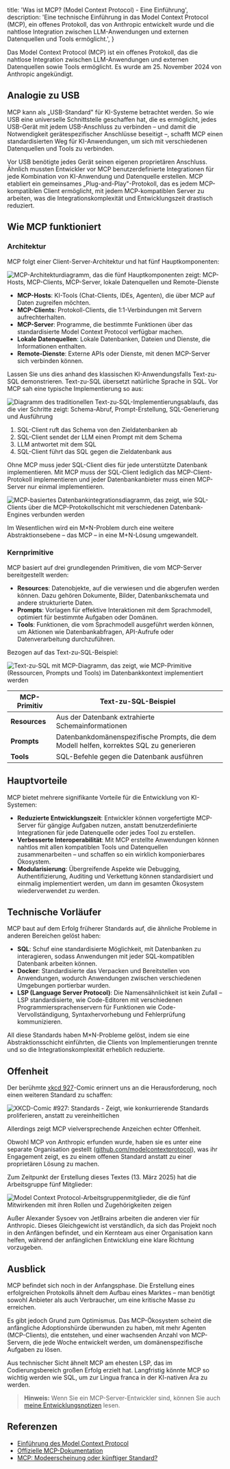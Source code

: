 
  title: 'Was ist MCP? (Model Context Protocol) - Eine Einführung',
  description:
    'Eine technische Einführung in das Model Context Protocol (MCP), ein offenes Protokoll, das von Anthropic entwickelt wurde und die nahtlose Integration zwischen LLM-Anwendungen und externen Datenquellen und Tools ermöglicht.',
}


Das Model Context Protocol (MCP) ist ein offenes Protokoll, das die nahtlose Integration zwischen LLM-Anwendungen und externen Datenquellen sowie Tools ermöglicht. Es wurde am 25. November 2024 von Anthropic angekündigt.

## Analogie zu USB

MCP kann als „USB-Standard" für KI-Systeme betrachtet werden. So wie USB eine universelle Schnittstelle geschaffen hat, die es ermöglicht, jedes USB-Gerät mit jedem USB-Anschluss zu verbinden – und damit die Notwendigkeit gerätespezifischer Anschlüsse beseitigt –, schafft MCP einen standardisierten Weg für KI-Anwendungen, um sich mit verschiedenen Datenquellen und Tools zu verbinden.

Vor USB benötigte jedes Gerät seinen eigenen proprietären Anschluss. Ähnlich mussten Entwickler vor MCP benutzerdefinierte Integrationen für jede Kombination von KI-Anwendung und Datenquelle erstellen. MCP etabliert ein gemeinsames „Plug-and-Play"-Protokoll, das es jedem MCP-kompatiblen Client ermöglicht, mit jedem MCP-kompatiblen Server zu arbeiten, was die Integrationskomplexität und Entwicklungszeit drastisch reduziert.

## Wie MCP funktioniert

### Architektur

MCP folgt einer Client-Server-Architektur und hat fünf Hauptkomponenten:

<Image
  src={mcpArchitecture}
  alt="MCP-Architekturdiagramm, das die fünf Hauptkomponenten zeigt: MCP-Hosts, MCP-Clients, MCP-Server, lokale Datenquellen und Remote-Dienste"
/>

- **MCP-Hosts**: KI-Tools (Chat-Clients, IDEs, Agenten), die über MCP auf Daten zugreifen möchten.
- **MCP-Clients**: Protokoll-Clients, die 1:1-Verbindungen mit Servern aufrechterhalten.
- **MCP-Server**: Programme, die bestimmte Funktionen über das standardisierte Model Context Protocol verfügbar machen.
- **Lokale Datenquellen**: Lokale Datenbanken, Dateien und Dienste, die Informationen enthalten.
- **Remote-Dienste**: Externe APIs oder Dienste, mit denen MCP-Server sich verbinden können.

Lassen Sie uns dies anhand des klassischen KI-Anwendungsfalls Text-zu-SQL demonstrieren. Text-zu-SQL übersetzt natürliche Sprache in SQL. Vor MCP sah eine typische Implementierung so aus:

<Image
  src={textToSqlClassic}
  alt="Diagramm des traditionellen Text-zu-SQL-Implementierungsablaufs, das die vier Schritte zeigt: Schema-Abruf, Prompt-Erstellung, SQL-Generierung und Ausführung"
/>

1. SQL-Client ruft das Schema von den Zieldatenbanken ab
2. SQL-Client sendet der LLM einen Prompt mit dem Schema
3. LLM antwortet mit dem SQL
4. SQL-Client führt das SQL gegen die Zieldatenbank aus

Ohne MCP muss jeder SQL-Client dies für jede unterstützte Datenbank implementieren. Mit MCP muss der SQL-Client lediglich das MCP-Client-Protokoll implementieren und jeder Datenbankanbieter muss einen MCP-Server nur einmal implementieren.

<Image
  src={databaseMcp}
  alt="MCP-basiertes Datenbankintegrationsdiagramm, das zeigt, wie SQL-Clients über die MCP-Protokollschicht mit verschiedenen Datenbank-Engines verbunden werden"
/>

Im Wesentlichen wird ein M×N-Problem durch eine weitere Abstraktionsebene – das MCP – in eine M+N-Lösung umgewandelt.

### Kernprimitive

MCP basiert auf drei grundlegenden Primitiven, die vom MCP-Server bereitgestellt werden:

- **Resources**: Datenobjekte, auf die verwiesen und die abgerufen werden können. Dazu gehören Dokumente, Bilder, Datenbankschemata und andere strukturierte Daten.
- **Prompts**: Vorlagen für effektive Interaktionen mit dem Sprachmodell, optimiert für bestimmte Aufgaben oder Domänen.
- **Tools**: Funktionen, die vom Sprachmodell ausgeführt werden können, um Aktionen wie Datenbankabfragen, API-Aufrufe oder Datenverarbeitung durchzuführen.

Bezogen auf das Text-zu-SQL-Beispiel:

<Image
  src={textToSqlMcp}
  alt="Text-zu-SQL mit MCP-Diagramm, das zeigt, wie MCP-Primitive (Ressourcen, Prompts und Tools) im Datenbankkontext implementiert werden"
/>

| MCP-Primitiv | Text-zu-SQL-Beispiel |
| ------------- | ------------------------------------------------------------------------- |
| **Resources** | Aus der Datenbank extrahierte Schemainformationen |
| **Prompts** | Datenbankdomänenspezifische Prompts, die dem Modell helfen, korrektes SQL zu generieren |
| **Tools** | SQL-Befehle gegen die Datenbank ausführen |

## Hauptvorteile

MCP bietet mehrere signifikante Vorteile für die Entwicklung von KI-Systemen:

- **Reduzierte Entwicklungszeit**: Entwickler können vorgefertigte MCP-Server für gängige Aufgaben nutzen, anstatt benutzerdefinierte Integrationen für jede Datenquelle oder jedes Tool zu erstellen.
- **Verbesserte Interoperabilität**: Mit MCP erstellte Anwendungen können nahtlos mit allen kompatiblen Tools und Datenquellen zusammenarbeiten – und schaffen so ein wirklich komponierbar­es Ökosystem.
- **Modularisierung**: Übergreifende Aspekte wie Debugging, Authentifizierung, Auditing und Verkettung können standardisiert und einmalig implementiert werden, um dann im gesamten Ökosystem wiederverwendet zu werden.

## Technische Vorläufer

MCP baut auf dem Erfolg früherer Standards auf, die ähnliche Probleme in anderen Bereichen gelöst haben:

- **SQL**: Schuf eine standardisierte Möglichkeit, mit Datenbanken zu interagieren, sodass Anwendungen mit jeder SQL-kompatiblen Datenbank arbeiten können.
- **Docker**: Standardisierte das Verpacken und Bereitstellen von Anwendungen, wodurch Anwendungen zwischen verschiedenen Umgebungen portierbar wurden.
- **LSP (Language Server Protocol)**: Die Namensähnlichkeit ist kein Zufall – LSP standardisierte, wie Code-Editoren mit verschiedenen Programmiersprachenservern für Funktionen wie Code-Vervollständigung, Syntaxhervorhebung und Fehlerprüfung kommunizieren.

All diese Standards haben M×N-Probleme gelöst, indem sie eine Abstraktionsschicht einführten, die Clients von Implementierungen trennte und so die Integrationskomplexität erheblich reduzierte.

## Offenheit

Der berühmte [xkcd 927](https://xkcd.com/927/)-Comic erinnert uns an die Herausforderung, noch einen weiteren Standard zu schaffen:

<Image
  src={xkcdStandards}
  alt="XKCD-Comic #927: Standards - Zeigt, wie konkurrierende Standards proliferieren, anstatt zu vereinheitlichen"
/>

Allerdings zeigt MCP vielversprechende Anzeichen echter Offenheit.

Obwohl MCP von Anthropic erfunden wurde, haben sie es unter eine separate Organisation gestellt ([github.com/modelcontextprotocol](https://github.com/modelcontextprotocol)), was ihr Engagement zeigt, es zu einem offenen Standard anstatt zu einer proprietären Lösung zu machen.

Zum Zeitpunkt der Erstellung dieses Textes (13. März 2025) hat die Arbeitsgruppe fünf Mitglieder:

<Image
  src={mcpMembers}
  alt="Model Context Protocol-Arbeitsgruppenmitglieder, die die fünf Mitwirkenden mit ihren Rollen und Zugehörigkeiten zeigen"
/>

Außer Alexander Sysoev von JetBrains arbeiten die anderen vier für Anthropic. Dieses Gleichgewicht ist verständlich, da sich das Projekt noch in den Anfängen befindet, und ein Kernteam aus einer Organisation kann helfen, während der anfänglichen Entwicklung eine klare Richtung vorzugeben.

## Ausblick

MCP befindet sich noch in der Anfangsphase. Die Erstellung eines erfolgreichen Protokolls ähnelt dem Aufbau eines Marktes – man benötigt sowohl Anbieter als auch Verbraucher, um eine kritische Masse zu erreichen.

Es gibt jedoch Grund zum Optimismus. Das MCP-Ökosystem scheint die anfängliche Adoptionshürde überwunden zu haben, mit mehr Agenten (MCP-Clients), die entstehen, und einer wachsenden Anzahl von MCP-Servern, die jede Woche entwickelt werden, um domänenspezifische Aufgaben zu lösen.

Aus technischer Sicht ähnelt MCP am ehesten LSP, das im Codierungsbereich großen Erfolg erzielt hat. Langfristig könnte MCP so wichtig werden wie SQL, um zur Lingua franca in der KI-nativen Ära zu werden.

> **Hinweis:** Wenn Sie ein MCP-Server-Entwickler sind, können Sie auch [meine Entwicklungsnotizen](/articles/notes-on-implementing-mcp-server) lesen.

## Referenzen

- [Einführung des Model Context Protocol](https://www.anthropic.com/news/model-context-protocol)
- [Offizielle MCP-Dokumentation](https://modelcontextprotocol.io/introduction)
- [MCP: Modeerscheinung oder künftiger Standard?](https://blog.langchain.dev/mcp-fad-or-fixture/)